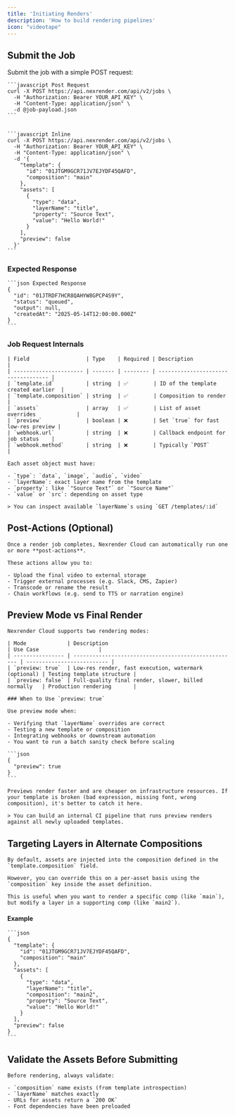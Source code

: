 ```yaml
---
title: 'Initiating Renders'
description: 'How to build rendering pipelines'
icon: "videotape"
---
```


## Submit the Job
Submit the job with a simple POST request:

  <CodeGroup>

    ```javascript Post Request
    curl -X POST https://api.nexrender.com/api/v2/jobs \
      -H "Authorization: Bearer YOUR_API_KEY" \
      -H "Content-Type: application/json" \
      -d @job-payload.json
    ```

    
    ```javascript Inline
    curl -X POST https://api.nexrender.com/api/v2/jobs \
      -H "Authorization: Bearer YOUR_API_KEY" \
      -H "Content-Type: application/json" \
      -d '{
        "template": {
          "id": "01JTGM9GCR71JV7EJYDF45QAFD",
          "composition": "main"
        },
        "assets": [
          {
            "type": "data",
            "layerName": "title",
            "property": "Source Text",
            "value": "Hello World!"
          }
        ],
        "preview": false
      }'
    ```

  </CodeGroup>

  ### Expected Response

  <CodeGroup>

    ```json Expected Response
    {
      "id": "01JTRDF7HCR8QAHYW8GPCP4S9Y",
      "status": "queued",
      "output": null,
      "createdAt": "2025-05-14T12:00:00.000Z"
    }
    ```

  </CodeGroup>

### Job Request Internals

    | Field                  | Type    | Required | Description                         |
    | ---------------------- | ------- | -------- | ----------------------------------- |
    | `template.id`          | string  | ✅        | ID of the template created earlier  |
    | `template.composition` | string  | ✅        | Composition to render               |
    | `assets`               | array   | ✅        | List of asset overrides             |
    | `preview`              | boolean | ❌        | Set `true` for fast low-res preview |
    | `webhook.url`          | string  | ❌        | Callback endpoint for job status    |
    | `webhook.method`       | string  | ❌        | Typically `POST`                    |

    Each asset object must have:

    - `type`: `data`, `image`, `audio`, `video`
    - `layerName`: exact layer name from the template
    - `property`: like `"Source Text"` or `"Source Name"`
    - `value` or `src`: depending on asset type

    > You can inspect available `layerName`s using `GET /templates/:id`

## Post-Actions (Optional)
    Once a render job completes, Nexrender Cloud can automatically run one or more **post-actions**.

    These actions allow you to:

    - Upload the final video to external storage
    - Trigger external processes (e.g. Slack, CMS, Zapier)
    - Transcode or rename the result
    - Chain workflows (e.g. send to TTS or narration engine)

## Preview Mode vs Final Render
    Nexrender Cloud supports two rendering modes:

    | Mode             | Description                                          | Use Case                   |
    | ---------------- | ---------------------------------------------------- | -------------------------- |
    | `preview: true`  | Low-res render, fast execution, watermark (optional) | Testing template structure |
    | `preview: false` | Full-quality final render, slower, billed normally   | Production rendering       |

    ### When to Use `preview: true`

    Use preview mode when:

    - Verifying that `layerName` overrides are correct
    - Testing a new template or composition
    - Integrating webhooks or downstream automation
    - You want to run a batch sanity check before scaling

    ```json
    {
      "preview": true
    }
    ```

    Previews render faster and are cheaper on infrastructure resources. If your template is broken (bad expression, missing font, wrong composition), it's better to catch it here.

    > You can build an internal CI pipeline that runs preview renders against all newly uploaded templates.

## Targeting Layers in Alternate Compositions
    By default, assets are injected into the composition defined in the `template.composition` field.

    However, you can override this on a per-asset basis using the `composition` key inside the asset definition.

    This is useful when you want to render a specific comp (like `main`), but modify a layer in a supporting comp (like `main2`).

  #### Example

    ```json
    {
      "template": {
        "id": "01JTGM9GCR71JV7EJYDF45QAFD",
        "composition": "main"
      },
      "assets": [
        {
          "type": "data",
          "layerName": "title",
          "composition": "main2",
          "property": "Source Text",
          "value": "Hello World!"
        }
      ],
      "preview": false
    }
    ```

## Validate the Assets Before Submitting
    Before rendering, always validate:

    - `composition` name exists (from template introspection)
    - `layerName` matches exactly
    - URLs for assets return a `200 OK`
    - Font dependencies have been preloaded

